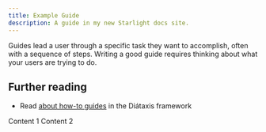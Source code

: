 ```yaml
---
title: Example Guide
description: A guide in my new Starlight docs site.
---
```


Guides lead a user through a specific task they want to accomplish, often with a sequence of steps.
Writing a good guide requires thinking about what your users are trying to do.

## Further reading

- Read [about how-to guides](https://diataxis.fr/how-to-guides/) in the Diátaxis framework


<IconWrapper />

<Tabs>
  <TabItem label="Tab 1">Content 1</TabItem>
  <TabItem label="Tab 2">Content 2</TabItem>
</Tabs>
